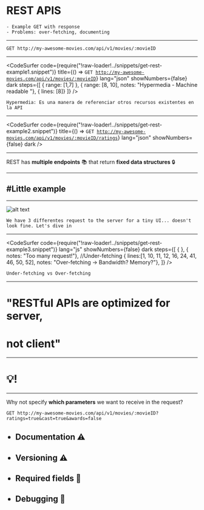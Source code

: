 



# REST APIS
```notes
- Example GET with response
- Problems: over-fetching, documenting
```
---


```http
GET http://my-awesome-movies.com/api/v1/movies/:movieID
```

---

<CodeSurfer
  code={require("!raw-loader!../snippets/get-rest-example1.snippet")}
	title={() => <Code className="http" titleCodeSurfer>GET http://my-awesome-movies.com/api/v1/movies/:movieID</Code>}
  lang="json"
  showNumbers={false}
  dark
	steps={[
		{ range: [1,7] },
		{ range: [8, 10], notes: "Hypermedia - Machine readable "},
		{ lines: [8]}
	]}
/>

```notes
Hypermedia: Es una manera de referenciar otros recursos existentes en la API
```

---

<CodeSurfer
  code={require("!raw-loader!../snippets/get-rest-example2.snippet")}
	title={() => <Code className="http" titleCodeSurfer>GET http://my-awesome-movies.com/api/v1/movies/:movieID/ratings</Code>}
  lang="json"
  showNumbers={false}
  dark
/>

---


REST has **multiple endpoints** 📚 that return **fixed data structures** 🔒

---

## #Little example

---


![alt text](./images/mobile-rest.svg "Mobile REST")

```notes
We have 3 differentes request to the server for a tiny UI... doesn't look fine. Let's dive in
```

---

<CodeSurfer
  code={require("!raw-loader!../snippets/get-rest-example3.snippet")}
  lang="js"
  showNumbers={false}
  dark
  steps={[
		{ },
		{ notes: "Too many request!"}, //Under-fetching
		{ lines:[1, 10, 11, 12, 16, 24, 41, 46, 50, 52], notes: "Over-fetching → Bandwidth? Memory?"},
	]}
/>

```notes
Under-fetching vs Over-fetching
```

---

# "RESTful APIs are optimized for server,
# not client"

---

# 💡!

---


Why not specify **which parameters** we want to receive in the request?

```http
GET http://my-awesome-movies.com/api/v1/movies/:movieID?ratings=true&cast=true&awards=false
```

<ul className="appear-list">
  <Appear>
    <h2><li>Documentation ⚠️</li></h2>
    <h2><li>Versioning ⚠️</li></h2>
    <h2><li>Required fields 🤨</li></h2>
    <h2><li>Debugging 🤨</li></h2>
  </Appear>
</ul>